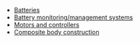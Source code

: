 *[[Batteries]]
*[[Battery monitoring/management systems]]
*[[Motors and controllers]] 
*[[Composite body construction]]